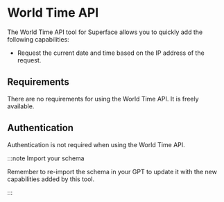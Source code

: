 # World Time API

The World Time API tool for Superface allows you to quickly add the following capabilities:

- Request the current date and time based on the IP address of the request.

## Requirements

There are no requirements for using the World Time API. It is freely available.

## Authentication

Authentication is not required when using the World Time API.

:::note Import your schema

Remember to re-import the schema in your GPT to update it with the new capabilities added by this tool.

:::
